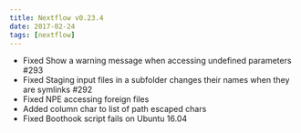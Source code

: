 ```yaml
---
title: Nextflow v0.23.4
date: 2017-02-24
tags: [nextflow]
---
```


- Fixed Show a warning message when accessing undefined parameters #293
- Fixed Staging input files in a subfolder changes their names when they are symlinks #292
- Fixed NPE accessing foreign files
- Added column char to list of path escaped chars
- Fixed Boothook script fails on Ubuntu 16.04
